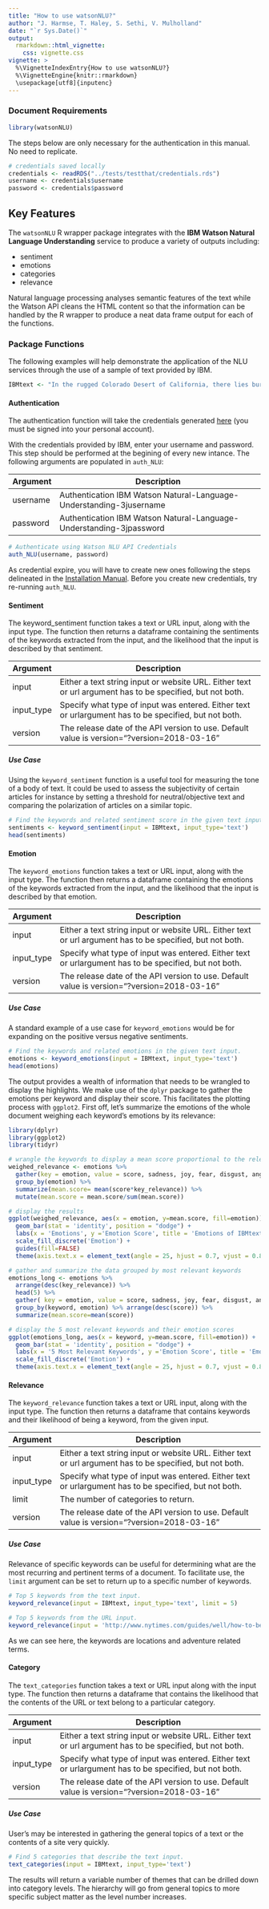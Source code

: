 ```yaml
---
title: "How to use watsonNLU?"
author: "J. Harmse, T. Haley, S. Sethi, V. Mulholland"
date: "`r Sys.Date()`"
output:
  rmarkdown::html_vignette:
    css: vignette.css
vignette: >
  %\VignetteIndexEntry{How to use watsonNLU?}
  %\VignetteEngine{knitr::rmarkdown}
  \usepackage[utf8]{inputenc}
---
```


### Document Requirements

```r
library(watsonNLU)
```


The steps below are only necessary for the authentication in this manual. No need to replicate. 

```r
# credentials saved locally 
credentials <- readRDS("../tests/testthat/credentials.rds")
username <- credentials$username
password <- credentials$password
```


## Key Features

The `watsonNLU` R wrapper package integrates with the **IBM Watson Natural Language Understanding** service to produce a variety of outputs including:

* sentiment
* emotions
* categories
* relevance

Natural language processing analyses semantic features of the text while the Watson API cleans the HTML content so that the information can be handled by the R wrapper to produce a neat data frame output for each of the functions. 




### Package Functions

The following examples will help demonstrate the application of the NLU services through the use of a sample of text provided by IBM.

```r
IBMtext <- "In the rugged Colorado Desert of California, there lies buried a treasure ship sailed there hundreds of years ago by either Viking or Spanish explorers. Some say this is legend; others insist it is fact. A few have even claimed to have seen the ship, its wooden remains poking through the sand like the skeleton of a prehistoric beast. Among those who say they’ve come close to the ship is small-town librarian Myrtle Botts. In 1933, she was hiking with her husband in the Anza-Borrego Desert, not far from the border with Mexico. It was early March, so the desert would have been in bloom, its washed-out yellows and grays beaten back by the riotous invasion of wildflowers. Those wildflowers were what brought the Bottses to the desert, and they ended up near a tiny settlement called Agua Caliente. Surrounding place names reflected the strangeness and severity of the land: Moonlight Canyon, Hellhole Canyon, Indian Gorge. Try Newsweek for only $1.25 per week To enter the desert is to succumb to the unknowable. One morning, a prospector appeared in the couple’s camp with news far more astonishing than a new species of desert flora: He’d found a ship lodged in the rocky face of Canebrake Canyon. The vessel was made of wood, and there was a serpentine figure carved into its prow. There were also impressions on its flanks where shields had been attached—all the hallmarks of a Viking craft. Recounting the episode later, Botts said she and her husband saw the ship but couldn’t reach it, so they vowed to return the following day, better prepared for a rugged hike. That wasn’t to be, because, several hours later, there was a 6.4 magnitude earthquake in the waters off Huntington Beach, in Southern California."
```


#### Authentication

The authentication function will take the credentials generated [here](https://console.bluemix.net/services/natural-language-understanding/3464cdba-a428-4934-945e-3dfd87d4e49c/?paneId=credentials&new=true&env_id=ibm:yp:us-south&org=89ae7f05-90ac-4efa-a089-e0a83704a79e&space=24853127-1fa6-4544-9835-e230bed91e8e) (you must be signed into your personal account).

With the credentials provided by IBM, enter your username and password. This step should be performed at the begining of every new intance. The following arguments are populated in `auth_NLU`:

| Argument | Description                                                         |
|----------|---------------------------------------------------------------------|
| username | Authentication IBM Watson Natural-Language-Understanding-3jusername |
| password | Authentication IBM Watson Natural-Language-Understanding-3jpassword |

```r
# Authenticate using Watson NLU API Credentials
auth_NLU(username, password)
```

As credential expire, you will have to create new ones following the steps delineated in the [Installation Manual](install_manual.Rmd). Before you create new credentials, try re-running `auth_NLU`.

#### Sentiment

The keyword_sentiment function takes a text or URL input, along with the input type. The function then returns a dataframe containing the sentiments of the keywords extracted from the input, and the likelihood that the input is described by that sentiment. 

| Argument   | Description                                                                                               |
|------------|-----------------------------------------------------------------------------------------------------------|
| input      | Either a text string input or website URL. Either text or url argument has to be specified, but not both. |
| input_type | Specify what type of input was entered. Either text or urlargument has to be specified, but not both.     |
| version    | The release date of the API version to use. Default value is version="?version=2018-03-16"                |

##### Use Case

Using the `keyword_sentiment` function is a useful tool for measuring the tone of a body of text. It could be used to assess the subjectivity of certain articles for instance by setting a threshold for neutral/objective text and comparing the polarization of articles on a similar topic. 

```r
# Find the keywords and related sentiment score in the given text input.
sentiments <- keyword_sentiment(input = IBMtext, input_type='text')
head(sentiments)
```




#### Emotion

The `keyword_emotions` function takes a text or URL input, along with the input type. The function then returns a dataframe containing the emotions of the keywords extracted from the input, and the likelihood that the input is described by that emotion.

| Argument   | Description                                                                                               |
|------------|-----------------------------------------------------------------------------------------------------------|
| input      | Either a text string input or website URL. Either text or url argument has to be specified, but not both. |
| input_type | Specify what type of input was entered. Either text or urlargument has to be specified, but not both.     |
| version    | The release date of the API version to use. Default value is version="?version=2018-03-16"                |

##### Use Case

A standard example of a use case for `keyword_emotions` would be for expanding on the positive versus negative sentiments. 


```r
# Find the keywords and related emotions in the given text input.
emotions <- keyword_emotions(input = IBMtext, input_type='text')
head(emotions)
```

The output provides a wealth of information that needs to be wrangled to display the highlights. We make use of the `dplyr` package to gather the emotions per keyword and display their score. This facilitates the plotting process with `ggplot2`. First off, let's summarize the emotions of the whole document weighing each keyword's emotions by its relevance:

```r
library(dplyr)
library(ggplot2)
library(tidyr)
```


```r
# wrangle the keywords to display a mean score proportional to the relevance
weighed_relevance <- emotions %>%
  gather(key = emotion, value = score, sadness, joy, fear, disgust, anger) %>%
  group_by(emotion) %>%
  summarize(mean.score= mean(score*key_relevance)) %>% 
  mutate(mean.score = mean.score/sum(mean.score))

# display the results
ggplot(weighed_relevance, aes(x = emotion, y=mean.score, fill=emotion)) + 
  geom_bar(stat = 'identity', position = "dodge") + 
  labs(x = 'Emotions', y ='Emotion Score', title = 'Emotions of IBMtext', subtitle = "Word relevance weighed average") + 
  scale_fill_discrete('Emotion') +
  guides(fill=FALSE)
  theme(axis.text.x = element_text(angle = 25, hjust = 0.7, vjust = 0.8)) 
```

```r
# gather and summarize the data grouped by most relevant keywords
emotions_long <- emotions %>%
  arrange(desc(key_relevance)) %>%
  head(5) %>%
  gather( key = emotion, value = score, sadness, joy, fear, disgust, anger) %>%
  group_by(keyword, emotion) %>% arrange(desc(score)) %>%
  summarize(mean.score=mean(score))

# display the 5 most relevant keywords and their emotion scores
ggplot(emotions_long, aes(x = keyword, y=mean.score, fill=emotion)) + 
  geom_bar(stat = 'identity', position = "dodge") + 
  labs(x = '5 Most Relevant Keywords', y ='Emotion Score', title = 'Emotions of IBMtext Keywords', subtitle = "Filtered for the 5 most relevant keyword") + 
  scale_fill_discrete('Emotion') +
  theme(axis.text.x = element_text(angle = 25, hjust = 0.7, vjust = 0.8)) 
```


#### Relevance

The `keyword_relevance` function takes a text or URL input, along with the input type. The function then returns a dataframe that contains keywords and their likelihood of being a keyword, from the given input. 

| Argument   | Description                                                                                               |
|------------|-----------------------------------------------------------------------------------------------------------|
| input      | Either a text string input or website URL. Either text or url argument has to be specified, but not both. |
| input_type | Specify what type of input was entered. Either text or urlargument has to be specified, but not both.     |
| limit      | The number of categories to return.                                                                       |
| version    | The release date of the API version to use. Default value is version="?version=2018-03-16"                |

##### Use Case

Relevance of specific keywords can be useful for determining what are the most recurring and pertinent terms of a document. To facilitate use, the `limit` argument can be set to return up to a specific number of keywords. 

```r
# Top 5 keywords from the text input.
keyword_relevance(input = IBMtext, input_type='text', limit = 5)
```


```r
# Top 5 keywords from the URL input.
keyword_relevance(input = 'http://www.nytimes.com/guides/well/how-to-be-happy', input_type='url', limit = 5)
```

As we can see here, the keywords are locations and adventure related terms. 

#### Category

The `text_categories` function takes a text or URL input along with the input type. The function then returns a dataframe that contains the likelihood that the contents of the URL or text belong to a particular category. 

| Argument   | Description                                                                                               |
|------------|-----------------------------------------------------------------------------------------------------------|
| input      | Either a text string input or website URL. Either text or url argument has to be specified, but not both. |
| input_type | Specify what type of input was entered. Either text or urlargument has to be specified, but not both.     |
| version    | The release date of the API version to use. Default value is version="?version=2018-03-16"                |

##### Use Case

User's may be interested in gathering the general topics of a text or the contents of a site very quickly.

```r
# Find 5 categories that describe the text input.
text_categories(input = IBMtext, input_type='text')
```

The results will return a variable number of themes that can be drilled down into category levels. The hierarchy will go from general topics to more specific subject matter as the level number increases. 
